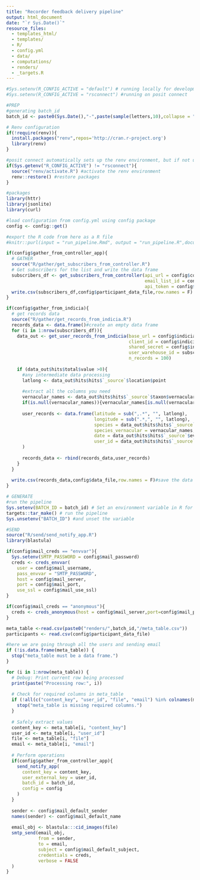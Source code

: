 ```yaml
---
title: "Recorder feedback delivery pipeline"
output: html_document
date: "`r Sys.Date()`"
resource_files:
  - templates_html/
  - templates/
  - R/
  - config.yml
  - data/
  - computations/
  - renders/
  - _targets.R
---
```


```r
#Sys.setenv(R_CONFIG_ACTIVE = "default") # running locally for development
#Sys.setenv(R_CONFIG_ACTIVE = "rsconnect") #running on posit connect

#PREP
#generating batch_id
batch_id <- paste0(Sys.Date(),"-",paste(sample(letters,10),collapse = ""))

# Renv configuration
if(!require(renv)){
  install.packages("renv",repos='http://cran.r-project.org')
  library(renv)
}

#posit connect automatically sets up the renv environment, but if not using rsconnect then you need to manually initiate the renv environment
if(Sys.getenv("R_CONFIG_ACTIVE") != "rsconnect"){ 
  source("renv/activate.R") #activate the renv environment
  renv::restore() #restore packages
}

#packages
library(httr)
library(jsonlite)
library(curl)

#load configuration from config.yml using config package
config <- config::get()

#export the R code from here as a R file
#knitr::purl(input = "run_pipeline.Rmd", output = "run_pipeline.R",documentation = 0)
```


```r

if(config$gather_from_controller_app){
  # GATHER
  source("R/gather/get_subscribers_from_controller.R")
  # Get subscribers for the list and write the data frame
  subscribers_df <- get_subscribers_from_controller(api_url = config$controller_app_base_url, 
                                                    email_list_id = config$controller_app_list_id, 
                                                    api_token = config$controller_app_api_key) 
  write.csv(subscribers_df,config$participant_data_file,row.names = F)
}

if(config$gather_from_indicia){
  # get records data
  source("R/gather/get_records_from_indicia.R")
  records_data <- data.frame()#create an empty data frame
  for (i in 1:nrow(subscribers_df)){
    data_out <- get_user_records_from_indicia(base_url = config$indicia_warehouse_base_url, 
                                              client_id = config$indicia_warehouse_client_id,
                                              shared_secret = config$indicia_warehouse_secret,
                                              user_warehouse_id = subscribers_df$user_id[i],
                                              n_records = 100)
    
    if (data_out$hits$total$value >0){
      #any intermediate data processing
      latlong <- data_out$hits$hits$`_source`$location$point
      
      #extract all the columns you need
      vernacular_names <- data_out$hits$hits$`_source`$taxon$vernacular_name
      if(is.null(vernacular_names)){vernacular_names[is.null(vernacular_names)]<-""}
      
      user_records <- data.frame(latitude = sub(",.*", "", latlong),
                                 longitude = sub(".*,", "", latlong),
                                 species = data_out$hits$hits$`_source`$taxon$taxon_name,
                                 species_vernacular = vernacular_names,
                                 date = data_out$hits$hits$`_source`$event$date_start,
                                 user_id = data_out$hits$hits$`_source`$metadata$created_by_id
      )
      
      records_data <- rbind(records_data,user_records)
    }
  }
  
  write.csv(records_data,config$data_file,row.names = F)#save the data
}

```

```r
# GENERATE
#run the pipeline
Sys.setenv(BATCH_ID = batch_id) # Set an environment variable in R for the batch code
targets::tar_make() # run the pipeline
Sys.unsetenv("BATCH_ID") #and unset the variable
```

```r

#SEND
source("R/send/send_notify_app.R")
library(blastula)

if(config$mail_creds == "envvar"){
  Sys.setenv(SMTP_PASSWORD = config$mail_password)
  creds <- creds_envvar(
    user = config$mail_username,
    pass_envvar = "SMTP_PASSWORD",
    host = config$mail_server,
    port = config$mail_port,
    use_ssl = config$mail_use_ssl)
}

if(config$mail_creds == "anonymous"){
  creds <- creds_anonymous(host = config$mail_server,port=config$mail_port,use_ssl = config$mail_use_ssl)
}

meta_table <-read.csv(paste0("renders/",batch_id,"/meta_table.csv"))
participants <- read.csv(config$participant_data_file)

#here we are going through all the users and sending email
if (!is.data.frame(meta_table)) {
  stop("meta_table must be a data frame.")
}

for (i in 1:nrow(meta_table)) {
  # Debug: Print current row being processed
  print(paste("Processing row:", i))
  
  # Check for required columns in meta_table
  if (!all(c("content_key", "user_id", "file", "email") %in% colnames(meta_table))) {
    stop("meta_table is missing required columns.")
  }
  
  # Safely extract values
  content_key <- meta_table[i, "content_key"]
  user_id <- meta_table[i, "user_id"]
  file <- meta_table[i, "file"]
  email <- meta_table[i, "email"]
  
  # Perform operations
  if(config$gather_from_controller_app){
    send_notify_app(
      content_key = content_key,
      user_external_key = user_id,
      batch_id = batch_id,
      config = config
    )
  }
  
  sender <- config$mail_default_sender
  names(sender) <- config$mail_default_name
  
  email_obj <- blastula:::cid_images(file)
  smtp_send(email_obj,
            from = sender,
            to = email,
            subject = config$mail_default_subject,
            credentials = creds,
            verbose = FALSE
  )
}
```